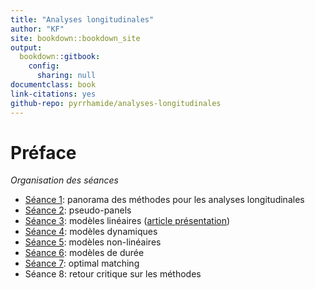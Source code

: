 ```yaml
---
title: "Analyses longitudinales"
author: "KF"
site: bookdown::bookdown_site
output: 
  bookdown::gitbook:
    config:
      sharing: null
documentclass: book
link-citations: yes
github-repo: pyrrhamide/analyses-longitudinales
---
```


# Préface {-}

*Organisation des séances*

- [Séance 1](#pano): panorama des méthodes pour les analyses longitudinales
- [Séance 2](#pseudo-panel): pseudo-panels
- [Séance 3](#mod-lin): modèles linéaires ([article présentation](#presentation))
- [Séance 4](#mod-dyn): modèles dynamiques
- [Séance 5](#mod-non-lin): modèles non-linéaires
- [Séance 6](#mod-duree): modèles de durée
- [Séance 7](#optimal-matching): optimal matching
- Séance 8: retour critique sur les méthodes

